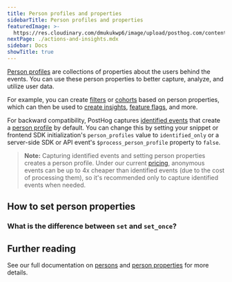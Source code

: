 ```yaml
---
title: Person profiles and properties
sidebarTitle: Person profiles and properties
featuredImage: >-
  https://res.cloudinary.com/dmukukwp6/image/upload/posthog.com/contents/docs/getting-started/images/docs-properties.png
nextPage: ./actions-and-insights.mdx
sidebar: Docs
showTitle: true
---
```



[Person profiles](/docs/data/persons) are collections of properties about the users behind the events. You can use these person properties to better capture, analyze, and utilize user data.

For example, you can create [filters](/docs/product-analytics/trends#filtering-events-based-on-properties) or [cohorts](/docs/data/cohorts) based on person properties, which can then be used to [create insights](/docs/product-analytics/insights), [feature flags](/docs/feature-flags), and more. 

For backward compatibility, PostHog captures [identified events](/docs/data/anonymous-vs-identified-events) that create a [person profile](/docs/data/persons) by default. You can change this by setting your snippet or frontend SDK initialization's `person_profiles` value to `identified_only` or a server-side SDK or API event's `$process_person_profile` property to `false`.

> **Note:** Capturing identified events and setting person properties creates a person profile. Under our current [pricing](/pricing), anonymous events can be up to 4x cheaper than identified events (due to the cost of processing them), so it's recommended only to capture identified events when needed.

## How to set person properties

<UserPropertiesHowToSet/>

### What is the difference between `set` and `set_once`?

<UserPropertiesSetVsSetOnce/>

## Further reading

See our full documentation on [persons](/docs/data/persons) and [person properties](/docs/data/user-properties) for more details.
